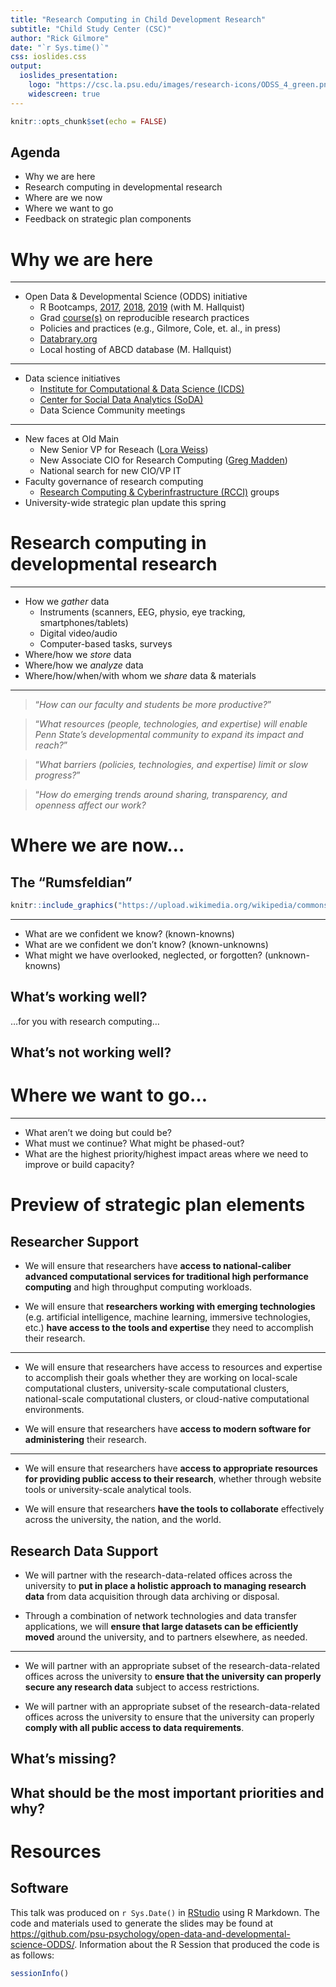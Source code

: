 ```yaml
---
title: "Research Computing in Child Development Research"
subtitle: "Child Study Center (CSC)"
author: "Rick Gilmore"
date: "`r Sys.time()`"
css: ioslides.css
output: 
  ioslides_presentation:
    logo: "https://csc.la.psu.edu/images/research-icons/ODSS_4_green.png/@@images/f06a6427-81f6-4080-9039-b2c9188b88c6.png"
    widescreen: true
---
```


```r
knitr::opts_chunk$set(echo = FALSE)
```

## Agenda

- Why we are here
- Research computing in developmental research
- Where are we now
- Where we want to go
- Feedback on strategic plan components

# Why we are here

---

- Open Data & Developmental Science (ODDS) initiative
    - R Bootcamps, [2017](http://psu-psychology.github.io/r-bootcamp/), [2018](https://psu-psychology.github.io/r-bootcamp-2018/), [2019](https://psu-psychology.github.io/r-bootcamp-2019/) (with M. Hallquist)
    - Grad [course(s)](https://psu-psychology.github.io/psy-525-reproducible-research-2020/) on reproducible research practices
    - Policies and practices (e.g., Gilmore, Cole, et. al., in press)
    - [Databrary.org](https://databrary.org)
    - Local hosting of ABCD database (M. Hallquist)

---

- Data science initiatives
    - [Institute for Computational & Data Science (ICDS)](https://ics.psu.edu/)
    - [Center for Social Data Analytics (SoDA)](https://soda.la.psu.edu/)
    - Data Science Community meetings

---

- New faces at Old Main
    - New Senior VP for Reseach ([Lora Weiss](https://www.research.psu.edu/node/3698))
    - New Associate CIO for Research Computing ([Greg Madden](https://ovpit.psu.edu/greg-madden/))
    - National search for new CIO/VP IT
- Faculty governance of research computing
    - [Research Computing & Cyberinfrastructure (RCCI)](https://rcci.psu.edu/) groups
- University-wide strategic plan update this spring

# Research computing in developmental research

---

- How we *gather* data
    - Instruments (scanners, EEG, physio, eye tracking, smartphones/tablets)
    - Digital video/audio
    - Computer-based tasks, surveys
- Where/how we *store* data
- Where/how we *analyze* data
- Where/how/when/with whom we *share* data & materials

---

>"*How can our faculty and students be more productive?*"

>"*What resources (people, technologies, and expertise) will enable Penn State’s developmental community to expand its impact and reach?*"

>"*What barriers (policies, technologies, and expertise) limit or slow progress?*"

>"*How do emerging trends around sharing, transparency, and openness affect our work?*

# Where we are now...

## The "Rumsfeldian"

```r
knitr::include_graphics("https://upload.wikimedia.org/wikipedia/commons/thumb/1/17/Rumsfeld1.jpg/330px-Rumsfeld1.jpg")
```

---

- What are we confident we know? (known-knowns)
- What are we confident we don't know? (known-unknowns)
- What might we have overlooked, neglected, or forgotten? (unknown-knowns)

## What's working well?

...for you with research computing...

## What's not working well?

# Where we want to go...

---

- What aren't we doing but could be?
- What must we continue? What might be phased-out?
- What are the highest priority/highest impact areas where we need to improve or build capacity?

# Preview of strategic plan elements

## Researcher Support

- We will ensure that researchers have **access to national-caliber advanced computational services for traditional high performance computing** and high throughput computing workloads.

- We will ensure that **researchers working with emerging technologies** (e.g. artificial intelligence, machine learning, immersive technologies, etc.) **have access to the tools and expertise** they need to accomplish their research. 

---

- We will ensure that researchers have access to resources and expertise to accomplish their goals whether they are working on local-scale computational clusters, university-scale computational clusters, national-scale computational clusters, or cloud-native computational environments.

- We will ensure that researchers have **access to modern software for administering** their research. 

---

- We will ensure that researchers have **access to appropriate resources for providing public access to their research**, whether through website tools or university-scale analytical tools.

- We will ensure that researchers **have the tools to collaborate** effectively across the university, the nation, and the world. 

## Research Data Support
    
- We will partner with the research-data-related offices across the university to **put in place a holistic approach to managing research data** from data acquisition through data archiving or disposal. 

- Through a combination of network technologies and data transfer applications, we will **ensure that large datasets can be efficiently moved** around the university, and to partners elsewhere, as needed. 

---

- We will partner with an appropriate subset of the research-data-related offices across the university to **ensure that the university can properly secure any research data** subject to access restrictions. 

- We will partner with an appropriate subset of the research-data-related offices across the university to ensure that the university can properly **comply with all public access to data requirements**. 

## What's missing?

## What should be the most important priorities and why?

# Resources

<!-- Scrolling final reference page -->
<!-- https://stackoverflow.com/q/38260799 -->
<style>
slides > slide { overflow: scroll; }
slides > slide:not(.nobackground):before {
  background: none;
  }
slides > slide:not(.nobackground):after {
  content: '';
  background: none;
  }
}
</style>

## Software

This talk was produced on `r Sys.Date()` in [RStudio](https://rstudio.com) using R Markdown.
The code and materials used to generate the slides may be found at <https://github.com/psu-psychology/open-data-and-developmental-science-ODDS/>.
Information about the R Session that produced the code is as follows:
```r
sessionInfo()
```
